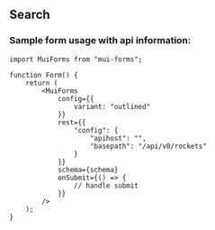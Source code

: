 ## Search

### Sample form usage with api information:

```tsx
import MuiForms from "mui-forms";

function Form() {
    return (
        <MuiForms 
            config={{
                variant: "outlined"
            }}
            rest={{
                "config": {
                    "apihost": "",
                    "basepath": "/api/v0/rockets"
                }
            }}
            schema={schema}
            onSubmit={() => {
                // handle submit
            }}
        />
    );
}
```
